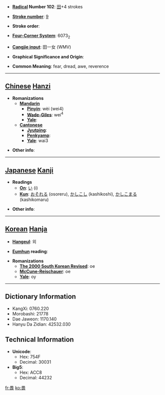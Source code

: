 * '''[[Wiktionary:Chinese radical index| Radical]] Number 102''': [[Wiktionary:Chinese radical index 田|田]]+4 strokes

* '''[[Wiktionary:Chinese total strokes index|Stroke number]]''': [[Wiktionary:Chinese total strokes index 9|9]]

* '''Stroke order''': 

* '''[[Wiktionary:Chinese four corner index|Four-Corner System]]''': 6073<sub>2</sub>

* '''[[Wiktionary:Chinese Cangjie index|Cangjie input]]''': 田一女 (WMV)

* '''Graphical Significance and Origin''': 

* '''Common Meaning''': fear, dread, awe, reverence

----

== [[Chinese]] [[Hanzi]] ==

* '''Romanizations'''
** '''[[Mandarin]]'''
*** '''[[Pinyin]]''': wèi (wei4)
*** '''[[Wade-Giles]]''': wei<sup>4</sup>
*** '''[[Yale]]''': 
** '''[[Cantonese]]'''
*** '''[[Jyutping]]''':
*** '''[[Penkyamp]]''': 
*** '''[[Yale]]''': wai3

* '''Other info''': 

----

== [[Japanese]] [[Kanji]] ==

* '''Readings'''
** '''[[On]]''': [[い]] (i)
** '''[[Kun]]''': [[おそれる]] (osoreru), [[かしこし]] (kashikoshi), [[かしこまる]] (kashikomaru)

* '''Other info''':  

----

== [[Korean]] [[Hanja]] ==

* '''[[Hangeul]]''': 외

* '''[[Eumhun]] reading''': 

* '''Romanizations'''
** '''[[The 2000 South Korean Revised Romanization|The 2000 South Korean Revised]]''': oe
** '''[[McCune-Reischauer]]''': oe
** '''[[Yale]]''': oy

----

== Dictionary Information ==

* KangXi: 0760.220
* Morobashi: 21778
* Dae Jaweon: 1170.140
* Hanyu Da Zidian: 42532.030

== Technical Information ==

* '''Unicode''':
** Hex: 754F
** Decimal: 30031
* '''Big5''':
** Hex: ACC8
** Decimal: 44232

[[fr:畏]]
[[ko:畏]]
